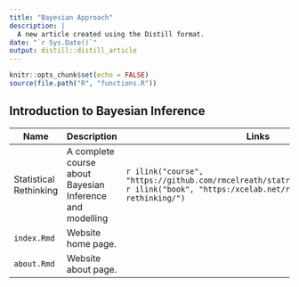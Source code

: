 ```yaml
---
title: "Bayesian Approach"
description: |
  A new article created using the Distill format.
date: "`r Sys.Date()`"
output: distill::distill_article
---
```


```r
knitr::opts_chunk$set(echo = FALSE)
source(file.path("R", "functions.R"))
```

## Introduction to Bayesian Inference


| Name        | Description                 | Links |
|-------------|-----------------------------|-------|
|Statistical Rethinking | A complete course about Bayesian Inference and modelling |`r ilink("course", "https://github.com/rmcelreath/statrethinking_winter2019")` `r ilink("book", "https:/xcelab.net/rm/statistical-rethinking/")`|
| `index.Rmd` | Website home page.          |   |
| `about.Rmd` | Website about page.         |   |





